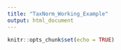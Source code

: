 ```yaml
---
title: "TaxNorm_Working_Example"
output: html_document
---
```


```r
knitr::opts_chunk$set(echo = TRUE)
```

```r

```


